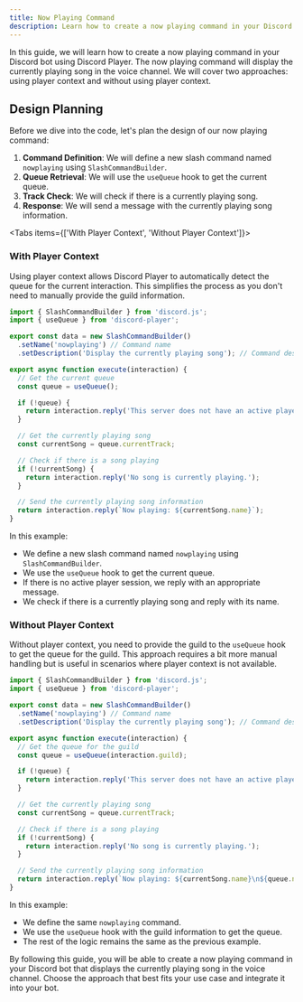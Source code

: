 ```yaml
---
title: Now Playing Command
description: Learn how to create a now playing command in your Discord bot
---
```


In this guide, we will learn how to create a now playing command in your Discord bot using Discord Player. The now playing command will display the currently playing song in the voice channel. We will cover two approaches: using player context and without using player context.

## Design Planning

Before we dive into the code, let's plan the design of our now playing command:

1. **Command Definition**: We will define a new slash command named `nowplaying` using `SlashCommandBuilder`.
2. **Queue Retrieval**: We will use the `useQueue` hook to get the current queue.
3. **Track Check**: We will check if there is a currently playing song.
4. **Response**: We will send a message with the currently playing song information.

<Tabs items={['With Player Context', 'Without Player Context']}>

<Tab value='With Player Context'>

### With Player Context

Using player context allows Discord Player to automatically detect the queue for the current interaction. This simplifies the process as you don't need to manually provide the guild information.

```js title="now-playing.js"
import { SlashCommandBuilder } from 'discord.js';
import { useQueue } from 'discord-player';

export const data = new SlashCommandBuilder()
  .setName('nowplaying') // Command name
  .setDescription('Display the currently playing song'); // Command description

export async function execute(interaction) {
  // Get the current queue
  const queue = useQueue();

  if (!queue) {
    return interaction.reply('This server does not have an active player session.');
  }

  // Get the currently playing song
  const currentSong = queue.currentTrack;

  // Check if there is a song playing
  if (!currentSong) {
    return interaction.reply('No song is currently playing.');
  }

  // Send the currently playing song information
  return interaction.reply(`Now playing: ${currentSong.name}`);
}
```

In this example:

- We define a new slash command named `nowplaying` using `SlashCommandBuilder`.
- We use the `useQueue` hook to get the current queue.
- If there is no active player session, we reply with an appropriate message.
- We check if there is a currently playing song and reply with its name.

</Tab>

<Tab value='Without Player Context'>

### Without Player Context

Without player context, you need to provide the guild to the `useQueue` hook to get the queue for the guild. This approach requires a bit more manual handling but is useful in scenarios where player context is not available.

```js title="now-playing.js"
import { SlashCommandBuilder } from 'discord.js';
import { useQueue } from 'discord-player';

export const data = new SlashCommandBuilder()
  .setName('nowplaying') // Command name
  .setDescription('Display the currently playing song'); // Command description

export async function execute(interaction) {
  // Get the queue for the guild
  const queue = useQueue(interaction.guild);

  if (!queue) {
    return interaction.reply('This server does not have an active player session.');
  }

  // Get the currently playing song
  const currentSong = queue.currentTrack;

  // Check if there is a song playing
  if (!currentSong) {
    return interaction.reply('No song is currently playing.');
  }

  // Send the currently playing song information
  return interaction.reply(`Now playing: ${currentSong.name}\n${queue.node.createProgressBar()}`);
}
```

In this example:

- We define the same `nowplaying` command.
- We use the `useQueue` hook with the guild information to get the queue.
- The rest of the logic remains the same as the previous example.

</Tab>

</Tabs>

By following this guide, you will be able to create a now playing command in your Discord bot that displays the currently playing song in the voice channel. Choose the approach that best fits your use case and integrate it into your bot.
